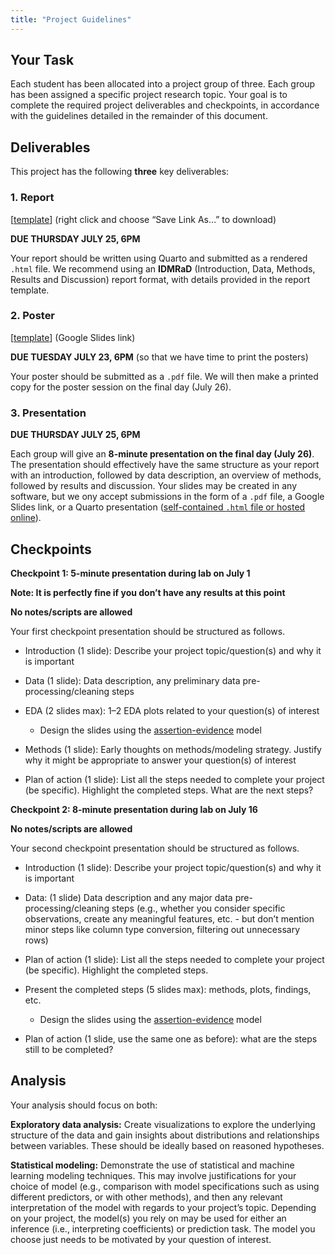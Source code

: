 ```yaml
---
title: "Project Guidelines"
---
```


## Your Task

Each student has been allocated into a project group of three.
Each group has been assigned a specific project research topic.
Your goal is to complete the required project deliverables and checkpoints, in accordance with the guidelines detailed in the remainder of this document.

## Deliverables

This project has the following **three** key deliverables:

### 1. Report

[[template](https://raw.githubusercontent.com/36-SURE/2024/main/sports/project/report-template.qmd)] (right click and choose "Save Link As..." to download)

**DUE THURSDAY JULY 25, 6PM**

Your report should be written using Quarto and submitted as a rendered `.html` file. 
We recommend using an **IDMRaD** (Introduction, Data, Methods, Results and Discussion) report format, with details provided in the report template.

### 2. Poster

[[template](https://docs.google.com/presentation/d/1R8I-fcPI5RM2QQRwRqss9hKOsKFgWA9qOqOgCppQn4E)] (Google Slides link)

**DUE TUESDAY JULY 23, 6PM** (so that we have time to print the posters)

Your poster should be submitted as a `.pdf` file. We will then make a printed copy for the poster session on the final day (July 26).

### 3. Presentation

**DUE THURSDAY JULY 25, 6PM**

Each group will give an **8-minute presentation on the final day (July 26)**. 
The presentation should effectively have the same structure as your report with an introduction, followed by data description, an overview of methods, followed by results and discussion.
Your slides may be created in any software, but we ony accept submissions in the form of a `.pdf` file, a Google Slides link, or a Quarto presentation ([self-contained `.html` file or hosted online](https://quarto.org/docs/output-formats/html-publishing.html)).

## Checkpoints

**Checkpoint 1: 5-minute presentation during lab on July 1**

**Note: It is perfectly fine if you don't have any results at this point**

**No notes/scripts are allowed**

Your first checkpoint presentation should be structured as follows.

*   Introduction (1 slide): Describe your project topic/question(s) and why it is important

*   Data (1 slide): Data description, any preliminary data pre-processing/cleaning steps

*   EDA (2 slides max): 1--2 EDA plots related to your question(s) of interest

    *   Design the slides using the [assertion-evidence]( https://www.cmu.edu/student-success/other-resources/handouts/comm-supp-pdfs/designing-powerpoint-slides.pdf) model

*   Methods (1 slide): Early thoughts on methods/modeling strategy. Justify why it might be appropriate to answer your question(s) of interest

<!-- *   (Optional) Results: Preliminary results if you already have some -->

*   Plan of action (1 slide): List all the steps needed to complete your project (be specific). Highlight the completed steps. What are the next steps?

**Checkpoint 2: 8-minute presentation during lab on July 16**

**No notes/scripts are allowed**

Your second checkpoint presentation should be structured as follows.

*   Introduction (1 slide): Describe your project topic/question(s) and why it is important

*   Data: (1 slide) Data description and any major data pre-processing/cleaning steps (e.g., whether you consider specific observations, create any meaningful features, etc. - but don't mention minor steps like column type conversion, filtering out unnecessary rows)

*   Plan of action (1 slide): List all the steps needed to complete your project (be specific). Highlight the completed steps.

*   Present the completed steps (5 slides max): methods, plots, findings, etc.

    *   Design the slides using the [assertion-evidence](https://www.cmu.edu/student-success/other-resources/handouts/comm-supp-pdfs/designing-powerpoint-slides.pdf) model

*   Plan of action (1 slide, use the same one as before): what are the steps still to be completed?

## Analysis

Your analysis should focus on both:

**Exploratory data analysis:** Create visualizations to explore the underlying structure of the data and gain insights about distributions and relationships between variables. These should be ideally based on reasoned hypotheses.

**Statistical modeling:** Demonstrate the use of statistical and machine learning modeling techniques. This may involve justifications for your choice of model (e.g., comparison with model specifications such as using different predictors, or with other methods), and then any relevant interpretation of the model with regards to your project’s topic. Depending on your project, the model(s) you rely on may be used for either an inference (i.e., interpreting coefficients) or prediction task. The model you choose just needs to be motivated by your question of interest.